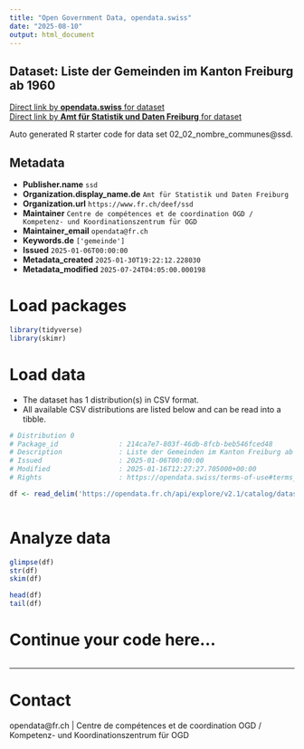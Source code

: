 ```yaml
---
title: "Open Government Data, opendata.swiss"
date: "2025-08-10"
output: html_document
---
```


## Dataset: Liste der Gemeinden im Kanton Freiburg ab 1960



[Direct link by **opendata.swiss** for dataset](https://opendata.swiss/de/dataset/liste-der-gemeinden-im-kanton-freiburg-ab-1960)<br>
[Direct link by **Amt für Statistik und Daten Freiburg** for dataset](https://opendata.fr.ch/explore/dataset/02_02_nombre_communes/)

Auto generated R starter code for data set 02_02_nombre_communes@ssd.

## Metadata

- **Publisher.name** `ssd`
- **Organization.display_name.de** `Amt für Statistik und Daten Freiburg`
- **Organization.url** `https://www.fr.ch/deef/ssd`
- **Maintainer** `Centre de compétences et de coordination OGD / Kompetenz- und Koordinationszentrum für OGD`
- **Maintainer_email** `opendata@fr.ch`
- **Keywords.de** `['gemeinde']`
- **Issued** `2025-01-06T00:00:00`
- **Metadata_created** `2025-01-30T19:22:12.228030`
- **Metadata_modified** `2025-07-24T04:05:00.000198`


# Load packages

```r

library(tidyverse)
library(skimr)

```

# Load data

-   The dataset has 1 distribution(s) in CSV format.
-   All available CSV distributions are listed below and can be read into a tibble.

```r

# Distribution 0
# Package_id               : 214ca7e7-803f-46db-8fcb-beb546fced48
# Description              : Liste der Gemeinden im Kanton Freiburg ab 1960 (csv)
# Issued                   : 2025-01-06T00:00:00
# Modified                 : 2025-01-16T12:27:27.705000+00:00
# Rights                   : https://opendata.swiss/terms-of-use#terms_by

df <- read_delim('https://opendata.fr.ch/api/explore/v2.1/catalog/datasets/02_02_nombre_communes/exports/csv?use_labels=true')



```

# Analyze data

```r

glimpse(df)
str(df)
skim(df)

head(df)
tail(df)

```

# Continue your code here...

```r

```

------------------------------------------------------------------------

# Contact

opendata@fr.ch | Centre de compétences et de coordination OGD / Kompetenz- und Koordinationszentrum für OGD
